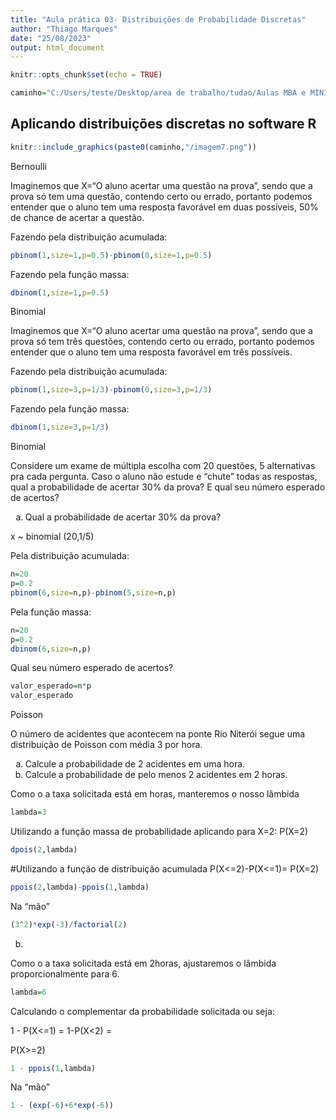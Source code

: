 ```yaml
---
title: "Aula prática 03- Distribuições de Probabilidade Discretas"
author: "Thiago Marques"
date: "25/08/2023"
output: html_document
---
```


```r
knitr::opts_chunk$set(echo = TRUE)
```

```r
caminho="C:/Users/teste/Desktop/area de trabalho/tudao/Aulas MBA e MINICURSOS/MBA_PUC_MINAS_Estatistica_Descritiva_Calculo_Probabilidades_Turma 1/images"
```

## Aplicando distribuições discretas no software R

```r
knitr::include_graphics(paste0(caminho,"/imagem7.png"))
```

Bernoulli

Imaginemos que X="O aluno acertar uma questão na prova", sendo que a prova só tem uma questão, contendo certo ou errado, portanto podemos entender que o aluno tem uma resposta favorável em duas possíveis, 50% de chance de acertar a questão.

Fazendo pela distribuição acumulada:

```r
pbinom(1,size=1,p=0.5)-pbinom(0,size=1,p=0.5)
```

Fazendo pela função massa:

```r
dbinom(1,size=1,p=0.5)
```
 
Binomial

Imaginemos que X="O aluno acertar uma questão na prova", sendo que a prova só tem três questões, contendo certo ou errado, portanto podemos entender que o aluno tem uma resposta favorável em  três possíveis.

Fazendo pela distribuição acumulada:

```r
pbinom(1,size=3,p=1/3)-pbinom(0,size=3,p=1/3)
```

Fazendo pela função massa:

```r
dbinom(1,size=3,p=1/3)
```

Binomial

Considere um exame de múltipla escolha com 20 questões, 5 alternativas pra cada pergunta. Caso o aluno não estude e "chute" todas as respostas, qual a probabilidade de acertar 30% da prova? E qual seu número esperado de acertos? 

a) Qual a probabilidade de acertar 30% da prova?

x ~ binomial (20,1/5)

Pela distribuição acumulada:

```r
n=20
p=0.2
pbinom(6,size=n,p)-pbinom(5,size=n,p)
```

Pela função massa:

```r
n=20
p=0.2
dbinom(6,size=n,p)
```
Qual seu número esperado de acertos? 

```r
valor_esperado=n*p
valor_esperado
```

Poisson

O número de acidentes que acontecem na ponte Rio Niterói segue uma distribuição de Poisson com média 3 por hora.

a) Calcule a probabilidade de 2 acidentes em uma hora.
b) Calcule a probabilidade de pelo menos 2 acidentes em 2 horas.

Como o a taxa solicitada está em horas, manteremos o nosso lâmbida
```r
lambda=3
```

Utilizando a função massa de probabilidade aplicando para X=2: P(X=2)

```r
dpois(2,lambda)
```

#Utilizando a função de distribuição acumulada P(X<=2)-P(X<=1)= P(X=2)
```r
ppois(2,lambda)-ppois(1,lambda)
```

Na "mão"
```r
(3^2)*exp(-3)/factorial(2)
```

b) 

Como o a taxa solicitada está em 2horas, ajustaremos o lâmbida proporcionalmente para 6.
```r
lambda=6
```

Calculando o complementar da probabilidade solicitada ou seja: 

1 - P(X<=1) = 1-P(X<2) = 

P(X>=2)

```r
1 - ppois(1,lambda)
```

Na "mão"
```r
1 - (exp(-6)+6*exp(-6))
```
